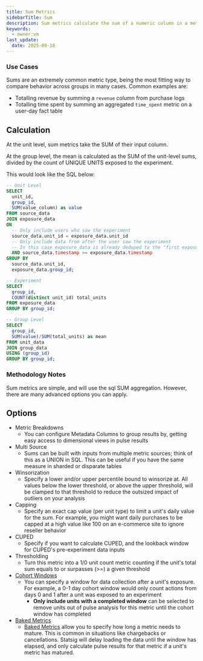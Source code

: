 ```yaml
---
title: Sum Metrics
sidebarTitle: Sum
description: Sum metrics calculate the sum of a numeric column in a metric source.
keywords:
  - owner:vm
last_update:
  date: 2025-09-18
---
```


### Use Cases

Sums are an extremely common metric type, being the most fitting way to compare behavior across groups in many cases. Common examples are:

- Totalling revenue by summing a `revenue` column from purchase logs
- Totalling time spent by summing an aggregated `time_spent` metric on a user-day fact table

## Calculation

At the unit level, sum metrics take the SUM of their input column.

At the group level, the mean is calculated as the SUM of the unit-level sums, divided by the count of UNIQUE UNITS exposed to the experiment.

This would look like the SQL below:

```sql expandable
-- Unit Level
SELECT
  unit_id,
  group_id,
  SUM(value_column) as value
FROM source_data
JOIN exposure_data
ON
  -- Only include users who saw the experiment
  source_data.unit_id = exposure_data.unit_id
  -- Only include data from after the user saw the experiment
  -- In this case exposure_data is already deduped to the "first exposure"
  AND source_data.timestamp >= exposure_data.timestamp
GROUP BY
  source_data.unit_id,
  exposure_data.group_id;

-- Experiment
SELECT
  group_id,
  COUNT(distinct unit_id) total_units
FROM exposure_data
GROUP BY group_id;

-- Group Level
SELECT
  group_id,
  SUM(value)/SUM(total_units) as mean
FROM unit_data
JOIN group_data
USING (group_id)
GROUP BY group_id;
```

### Methodology Notes

Sum metrics are simple, and will use the sql SUM aggregation. However, there are many advanced options you can apply.

## Options

- Metric Breakdowns
  - You can configure Metadata Columns to group results by, getting easy access to dimensional views in pulse results
- Multi Source
  - Sums can be built with inputs from multiple metric sources; think of this as a UNION in SQL. This can be useful if you have the same measure in sharded or disparate tables
- Winsorization
  - Specify a lower and/or upper percentile bound to winsorize at. All values below the lower threshold, or above the upper threshold, will be clamped to that threshold to reduce the outsized impact of outliers on your analysis
- Capping
  - Specify an exact cap value (per unit type) to limit a unit's daily value for the sum. For example, you might want daily purchases to be capped at a high value like 100 on an e-commerce site to ignore reseller behavior
- CUPED
  - Specify if you want to calculate CUPED, and the lookback window for CUPED's pre-experiment data inputs
- Thresholding
  - Turn this metric into a 1/0 unit count metric counting if the unit's total sum equals to or surpasses (>=) a given threshold
- [Cohort Windows]()
  - You can specify a window for data collection after a unit's exposure. For example, a 0-1 day cohort window would only count actions from days 0 and 1 after a unit was exposed to an experiment
    - **Only include units with a completed window** can be selected to remove units out of pulse analysis for this metric until the cohort window has completed
- [Baked Metrics]()
  - [Baked Metrics]() allow you to specify how long a metric needs to mature. This is common in situations like chargebacks or cancellations. Statsig will delay loading the data until the window has elapsed, and only calculate pulse results for that metric if a unit's metric has matured.
